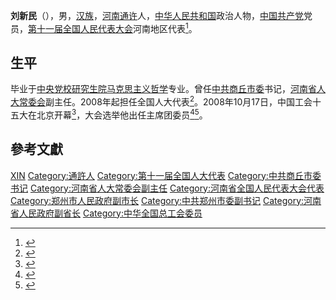'''刘新民'''（{{bd|1949年||}}），男，[[汉族|汉族]]，[[河南|河南]][[通许|通许]]人，[[中华人民共和国|中华人民共和国]]政治人物，[[中国共产党|中国共产党]]党员，[[第十一届全国人民代表大会|第十一届全国人民代表大会]]河南地区代表<ref>{{cite web|author=新华网|title=第十一届全国人大代表|url=http://news.xinhuanet.com/ziliao/2008-03/03/content_7708230.htm?node=36628|publisher=新华网|accessdate=2014-01-07|archive-date=2014-01-10|archive-url=https://web.archive.org/web/20140110211415/http://news.xinhuanet.com/ziliao/2008-03/03/content_7708230.htm?node=36628|dead-url=no}}</ref>。

== 生平 ==
毕业于[[中央党校研究生院|中央党校研究生院]][[马克思主义哲学|马克思主义哲学]]专业。曾任[[中共商丘市委|中共商丘市委]]书记，[[河南省人大常委会|河南省人大常委会]]副主任。2008年起担任全国人大代表<ref>{{cite news|title=全国人大代表信息-刘新民|url=http://210.82.31.1:8084/delegate/viewDelegate.action?dbid=111423|accessdate=2013-04-05|newspaper=全国人大网|archive-url=https://web.archive.org/web/20140502033156/http://www.npc.gov.cn/delegate/viewDelegate.action?dbid=111423|archive-date=2014-05-02|dead-url=yes}}</ref>。2008年10月17日，中国工会十五大在北京开幕<ref>{{Cite book|title=中国工会章程简史 第2版|last=中华全国总工会组织部编|publisher=[[中国工人出版社|中国工人出版社]]|location=北京|year=2018.12|isbn=978-7-5008-7110-1|pages=125-126}}</ref>，大会选举他出任主席团委员<ref>{{Cite book|title=中国人物年鉴 2009|last=中国人物年鉴社|publisher=中国人物年鉴社|year=2009.12|pages=188}}</ref><ref>{{Cite book|title=中国工会十五大文件汇编|last=中国工会十五大文件组编|publisher=中国工人出版社|location=北京|year=2008.10|isbn=978-7-5008-4240-8|pages=144}}</ref>。

== 參考文獻 ==
{{reflist}}

{{中华全国总工会第十五届执行委员会}}

{{Authority control}}
{{DEFAULTSORT:Liu刘}}
[[Category:刘姓|XIN]]
[[Category:通許人|Category:通許人]]
[[Category:第十一届全国人大代表|Category:第十一届全国人大代表]]
[[Category:中共商丘市委书记|Category:中共商丘市委书记]]
[[Category:河南省人大常委会副主任|Category:河南省人大常委会副主任]]
[[Category:河南省全国人民代表大会代表|Category:河南省全国人民代表大会代表]]
[[Category:郑州市人民政府副市长|Category:郑州市人民政府副市长]]
[[Category:中共郑州市委副书记|Category:中共郑州市委副书记]]
[[Category:河南省人民政府副省长|Category:河南省人民政府副省长]]
[[Category:中华全国总工会委员|Category:中华全国总工会委员]]